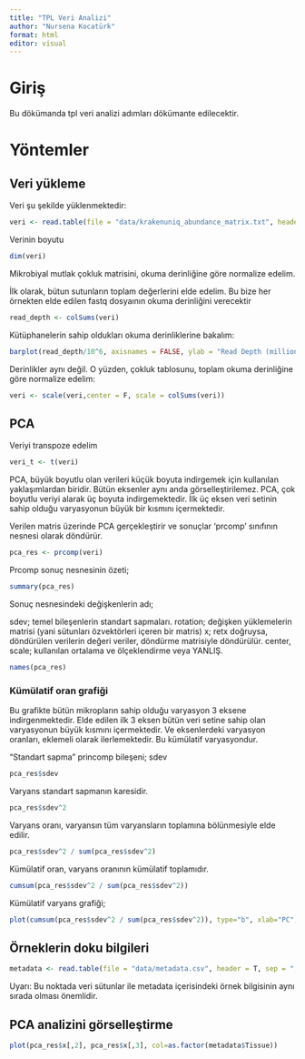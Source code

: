 ```yaml
---
title: "TPL Veri Analizi"
author: "Nursena Kocatürk"
format: html
editor: visual
---
```


# Giriş

Bu dökümanda tpl veri analizi adımları dökümante edilecektir.

# Yöntemler

## Veri yükleme

Veri şu şekilde yüklenmektedir:

```r
veri <- read.table(file = "data/krakenuniq_abundance_matrix.txt", header = T, sep = "\t")
```

Verinin boyutu

```r
dim(veri)
```

Mikrobiyal mutlak çokluk matrisini, okuma derinliğine göre normalize edelim.

İlk olarak, bütun sutunların toplam değerlerini elde edelim. Bu bize her örnekten elde edilen fastq dosyaının okuma derinliğini verecektir

```r
read_depth <- colSums(veri)
```

Kütüphanelerin sahip oldukları okuma derinliklerine bakalım:

```r
barplot(read_depth/10^6, axisnames = FALSE, ylab = "Read Depth (million reads)", xlab="Fastq Files")
```

Derinlikler aynı değil. O yüzden, çokluk tablosunu, toplam okuma derinliğine göre normalize edelim:

```r
veri <- scale(veri,center = F, scale = colSums(veri))
```

## PCA

Veriyi transpoze edelim

```r
veri_t <- t(veri)
```

PCA, büyük boyutlu olan verileri küçük boyuta indirgemek için kullanılan yaklaşımlardan biridir. Bütün eksenler aynı anda görselleştirilemez. PCA, çok boyutlu veriyi alarak üç boyuta indirgemektedir. İlk üç eksen veri setinin sahip olduğu varyasyonun büyük bir kısmını içermektedir.

Verilen matris üzerinde PCA gerçekleştirir ve sonuçlar 'prcomp' sınıfının nesnesi olarak döndürür.

```r
pca_res <- prcomp(veri)
```

Prcomp sonuç nesnesinin özeti;

```r
summary(pca_res)
```

Sonuç nesnesindeki değişkenlerin adı;

sdev; temel bileşenlerin standart sapmaları. rotation; değişken yüklemelerin matrisi (yani sütunları özvektörleri içeren bir matris) x; retx doğruysa, döndürülen verilerin değeri veriler, döndürme matrisiyle döndürülür. center, scale; kullanılan ortalama ve ölçeklendirme veya YANLIŞ.

```r
names(pca_res)
```

### Kümülatif oran grafiği

Bu grafikte bütün mikropların sahip olduğu varyasyon 3 eksene indirgenmektedir. Elde edilen ilk 3 eksen bütün veri setine sahip olan varyasyonun büyük kısmını içermektedir. Ve eksenlerdeki varyasyon oranları, eklemeli olarak ilerlemektedir. Bu kümülatif varyasyondur.

"Standart sapma" princomp bileşeni; sdev

```r
pca_res$sdev
```

Varyans standart sapmanın karesidir.

```r
pca_res$sdev^2
```

Varyans oranı, varyansın tüm varyansların toplamına bölünmesiyle elde edilir.

```r
pca_res$sdev^2 / sum(pca_res$sdev^2)
```

Kümülatif oran, varyans oranının kümülatif toplamıdır.

```r
cumsum(pca_res$sdev^2 / sum(pca_res$sdev^2))
```

Kümülatif varyans grafiği;

```r
plot(cumsum(pca_res$sdev^2 / sum(pca_res$sdev^2)), type="b", xlab="PC", ylab="Cumulative Proportion")
```

## Örneklerin doku bilgileri

```r
metadata <- read.table(file = "data/metadata.csv", header = T, sep = ";")
```

Uyarı: Bu noktada veri sütunlar ile metadata içerisindeki örnek bilgisinin aynı sırada olması önemlidir.

## PCA analizini görselleştirme

```r
plot(pca_res$x[,2], pca_res$x[,3], col=as.factor(metadata$Tissue))
```
